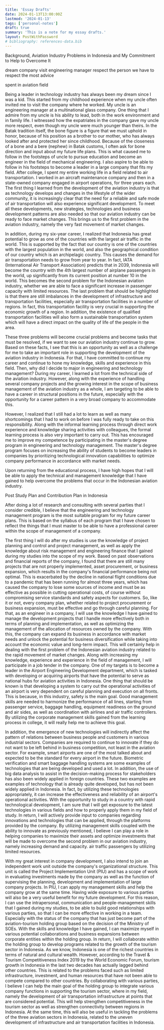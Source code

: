 ```yaml
---
title: 'Essay Drafts'
date: 2024-01-13T13:00:00Z
lastmod: '2024-01-13'
tags: ['personal-notes']
draft: true
summary: 'This is a note for my essay drafts.'
layout: PostWithPassword
# bibliography: references-data.bib
---
```


Background, Aviation Industry Problems in Indonesia and My Commitment to Help to Overcome It

dream
company visit
engineering manager
respect
the person we have to respect the most
advice

spent in aviation field

Being a leader in technology industry has always been my dream since I was a kid. This started from my childhood experience when my uncle often invited me to visit the company where he worked. My uncle is an engineering manager at a multinational glass company. One thing that I admire from my uncle is his ability to lead, both in the work environment and in family life. I witnessed how the expatriates in the company gave my uncle more respect, even though my uncle were much younger than theirs. In the Batak tradition itself, the bone figure is a figure that we must uphold in honor, because of his position as a brother to our mother, who has always looked after and protected her since childhood. Because of the closeness of a bone and a bere (nephew) in Batak customs, I often ask for bone direction and input about my future life plans. This is what caused me to follow in the footsteps of uncle to pursue education and become an engineer in the field of mechanical engineering. I also aspire to be able to follow in his footsteps to become a leader in a large company that fits my field.
After college, I spent my entire working life in a field related to air transportation. I worked in an aircraft maintenance company and then in a state-owned company engaged in airport operations, for three years each. The first thing I learned from the development of the aviation industry is that as technology develops and changes in the lifestyle of the wider community, it is increasingly clear that the need for a reliable and safe mode of air transportation will also experience significant development. To meet all these developments, new strategies, technologies and business development patterns are also needed so that our aviation industry can be ready to face market changes. This brings us to the first problem in the aviation industry, namely the very fast movement of market changes.

In addition, during my six-year career, I realized that Indonesia has great potential to grow as one of the countries with the largest air traffic in the world. This is supported by the fact that our country is one of the countries with the largest population in the world, and also the geographical condition of our country which is an archipelagic country. This causes the demand for air transportation needs to grow from year to year. In fact, IATA (International Air Transport Association) predicts that in 2039, Indonesia will become the country with the 4th largest number of airplane passengers in the world, up significantly from its current position at number 10 in the world. This becomes the second problem for the Indonesian aviation industry, whether we are able to face a significant increase in passenger capacity with limited resources.
The last problem that should be highlighted is that there are still imbalances in the development of infrastructure and transportation facilities, especially air transportation facilities in a number of regions. In fact, this transportation facility is very crucial in supporting the economic growth of a region. In addition, the existence of qualified transportation facilities will also form a sustainable transportation system which will have a direct impact on the quality of life of the people in the area.

These three problems will become crucial problems and become tasks that must be resolved, if we want to see our aviation industry continue to grow. Based on these facts, I see that this is an opportunity as well as a challenge for me to take an important role in supporting the development of the aviation industry in Indonesia. For that, I have committed to continue my career and continue to hone my knowledge, skills and experience in this field. Then, why did I decide to major in engineering and technology management? During my career, I learned a lot from the technical side of the aviation industry. However, along with the experience of handling several company projects and the growing interest in the scope of business management of the aviation industry as a whole, I am targeting to be able to have a career in structural positions in the future, especially with the opportunity for a career pattern in a very broad company to accommodate this.

However, I realized that I still had a lot to learn as well as many shortcomings that I had to work on before I was fully ready to take on this responsibility. Along with the informal learning process through direct work experience and knowledge sharing activities with colleagues, the formal learning process is also very important to carry out. This has encouraged me to improve my competence by participating in the master's degree program in engineering and technology management. The master's degree program focuses on increasing the ability of students to become leaders in companies by prioritizing technological innovation capabilities to optimize company performance in accordance with market needs.

Upon returning from the educational process, I have high hopes that I will be able to apply the technical and management knowledge that I have gained to help overcome the problems that occur in the Indonesian aviation industry.

Post Study Plan and Contribution Plan in Indonesia

After doing a lot of research and consulting with several parties that I consider credible, I believe that the engineering and technology management program is the most suitable program for my future career plans. This is based on the syllabus of each program that I have chosen to reflect the things that I must master to be able to have a professional career within the scope of management of a company.

The first thing I will do after my studies is use the knowledge of project planning and control and project management, as well as apply the knowledge about risk management and engineering finance that I gained during my studies into the scope of my work. Based on past observations and financial reports of the company, I found that there are still many projects that are not properly implemented, asset procurement, or business expansion, which results in the company's financial performance being not optimal. This is exacerbated by the decline in national flight conditions due to a pandemic that has been running for almost three years, which has caused the company to lose some sources of income and must be as effective as possible in cutting operational costs, of course without compromising service standards and safety aspects for customers. So, like it or not, every company plan, whether related to project procurement or business expansion, must be effective and go through careful planning. For that, as an engineer in a company, I will use the knowledge I have gained to manage the development projects that I handle more effectively both in terms of planning and implementation, as well as optimizing the management of the allocation of resources owned by the company. With this, the company can expand its business in accordance with market needs and unlock the potential for business diversification while taking into account the economic value and long-term impact. This will certainly help in dealing with the first problem of the Indonesian aviation industry related to the rapid movement of market changes.
Along with increasing my knowledge, experience and experience in the field of management, I will participate in a job tender in the company. One of my targets is to become a leader in the Airport Engineering Development department, which is tasked with developing or acquiring airports that have the potential to serve as national hubs for aviation activities in Indonesia. One thing that should be known is that developing a system to carry out the operational activities of an airport is very dependent on careful planning and execution on all fronts. This is because, in this industry, safety is the main goal. Good management skills are needed to harmonize the performance of all lines, starting from passenger service, baggage handling, equipment readiness on the ground and air sides, as well as coordination with airlines and air traffic controllers. By utilizing the corporate management skills gained from the learning process in college, it will really help me to achieve this goal.

In addition, the emergence of new technologies will indirectly affect the pattern of relations between business people and customers in various industrial sectors. Companies are required to continue to innovate if they do not want to be left behind in business competition, not least in the aviation sector. For example, smart airports are one of the most talked about and expected to be the standard for every airport in the future. Biometric verification and smart baggage handling systems are some examples of technologies that are being developed and used a lot. In addition, the use of big data analysis to assist in the decision-making process for stakeholders has also been widely applied in foreign countries. These two examples are examples of technology that is already quite developed, but has not been widely applied in Indonesia. In fact, by utilizing these technologies appropriately, it can increase the effectiveness and reliability of an airport's operational activities. With the opportunity to study in a country with rapid technological development, I am sure that I will get exposure to the latest technologies in various fields and how to properly apply them in my field of study. In return, I will actively provide input to companies regarding innovations and technologies that can be applied, through the platforms provided by the company.
By utilizing management skills coupled with the ability to innovate as previously mentioned, I believe I can play a role in helping companies to maximize their assets and optimize investments that will be made to overcome the second problem in our aviation industry, namely increasing demand and capacity. air traffic passengers by utilizing limited resources.

With my great interest in company development, I also intend to join an independent work unit outside the company's organizational structure. This unit is called the Project Implementation Unit (PIU) and has a scope of work in evaluating investments made by the company as well as the function of supervising the planning, development and implementation of large company projects. In PIU, I can apply my management skills and help the company grow at the same time. Having wide exposure to various parties will also be a very useful benefit for my future development. For this reason, I can use the intrapersonal, communication and people-management skills that I gained during my studies, to be able to build good relationships with various parties, so that I can be more effective in working in a team. Especially with the status of the company that has just become part of the aviation-tourism holding group based on the decision of the Ministry of SOEs. With the skills and knowledge I have gained, I can maximize myself in various potential collaborations and business expansions between corporate entities within the holding group. In return, I will collaborate within the holding group to develop programs related to the growth of the tourism sector in Indonesia. As we know, Indonesia is one of the richest countries in terms of natural and cultural wealth. However, according to the Travel & Tourism Competitiveness Index 2019 by the World Economic Forum, tourism growth in Indonesia in the last two decades has actually lagged behind other countries. This is related to the problems faced such as limited infrastructure, investment, and human resources that have not been able to compete compared to other countries. By collaborating with various parties, I believe I can help the main goal of the holding group to integrate various company functions in supporting the tourism sector, where in my field, namely the development of air transportation infrastructure at points that are considered potential. This will help strengthen competitiveness in the tourism sector as well as strengthen connectivity between regions in Indonesia. At the same time, this will also be useful in tackling the problems of the three aviation sectors in Indonesia, related to the uneven development of infrastructure and air transportation facilities in Indonesia.
